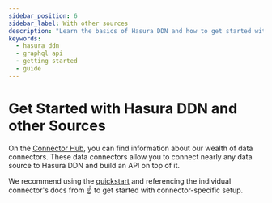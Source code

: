 ```yaml
---
sidebar_position: 6
sidebar_label: With other sources
description: "Learn the basics of Hasura DDN and how to get started with other sources."
keywords:
  - hasura ddn
  - graphql api
  - getting started
  - guide
---
```



# Get Started with Hasura DDN and other Sources

On the [Connector Hub](https://hasura.io/connectors), you can find information about our wealth of data connectors.
These data connectors allow you to connect nearly any data source to Hasura DDN and build an API on top of it.

We recommend using the [quickstart](/getting-started/quickstart.mdx) and referencing the individual connector's docs
from ☝️ to get started with connector-specific setup.
